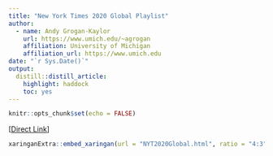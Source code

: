 ```yaml
---
title: "New York Times 2020 Global Playlist"
author:
  - name: Andy Grogan-Kaylor
    url: https://www.umich.edu/~agrogan
    affiliation: University of Michigan
    affiliation_url: https://www.umich.edu
date: "`r Sys.Date()`"
output:
  distill::distill_article:
    highlight: haddock
    toc: yes
---
```


```r

knitr::opts_chunk$set(echo = FALSE)

```


[[Direct Link](./NYT2020Global.html)]

```r

xaringanExtra::embed_xaringan(url = "NYT2020Global.html", ratio = "4:3")

```

